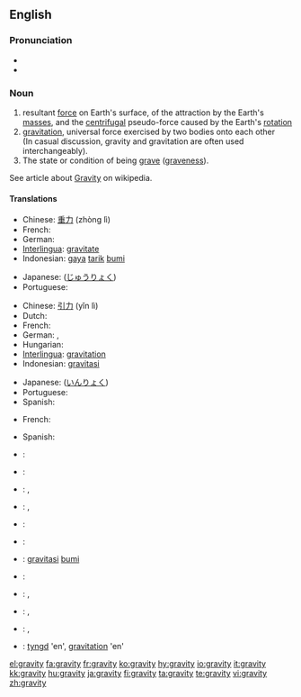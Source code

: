 ==English==
{{wikipedia}}
===Pronunciation===
*{{IPA|/ˈɡɹævɪti/}}
*{{audio|en-us-gravity.ogg|Audio (US)}}

===Noun===
{{en-noun|-}}

# resultant [[force]] on Earth's surface, of the attraction by the Earth's [[mass]]es, and the [[centrifugal]] pseudo-force caused by the Earth's [[rotation]]
# [[gravitation]], universal force exercised by two bodies onto each other<br> (In casual discussion, gravity and gravitation are often used interchangeably).
# The state or condition of being [[grave]] ([[graveness]]).
See article about [[w:Gravity|Gravity]] on wikipedia.

====Translations====
{{trans-top|resultant force on Earth's surface}}
* Chinese: [[重力]] (zhòng lì)
* French: {{t+|fr|gravité|f}}
* German: {{t+|de|Erdanziehung|f}}
* [[Interlingua]]: [[gravitate]]
* Indonesian: [[gaya]] [[tarik]] [[bumi]]
{{trans-mid}}
* Japanese: {{t+|ja|重力|tr=jūryoku|sc=Jpan}}([[じゅうりょく]])
* Portuguese: {{t+|pt|gravidade|f}}
{{trans-bottom}}

{{trans-top|gravitation, gravity force on two mass bodies}}
* Chinese: [[引力]] (yǐn lì)
* Dutch: {{t+|pt|zwaartekracht|f}}
* French: {{t+|fr|gravité|f}}
* German: {{t+|de|Schwerkraft|f}}, {{t+|de|Gravitation|f}}
* Hungarian: {{t|hu|gravitáció}}
* [[Interlingua]]: [[gravitation]]
* Indonesian: [[gravitasi]]
{{trans-mid}}
* Japanese: {{t+|ja|引力|tr=inryoku|sc=Jpan}}([[いんりょく]])
* Portuguese: {{t+|pt|gravitação|f}}
* Spanish: {{t+|es|gravedad|f}}
{{trans-bottom}}

{{trans-top|graveness, the condition or state of being grave}}
* French: {{t+|fr|gravité|f}}
{{trans-mid}}
* Spanish: {{t+|es|gravedad|f}}
{{trans-bottom}}

{{checktrans-top}}
* {{ttbc|Catalan}}: {{t|ca|gravetat|f}}
* {{ttbc|Dutch}}: {{t+|pt|zwaartekracht|f}}
* {{ttbc|Estonian}}: {{t-|et|raskusjõud}}, {{t-|et|gravitatsioon}}
* {{ttbc|Finnish}}: {{t+|fi|painovoima}}, {{t+|fi|gravitaatio}}
* {{ttbc|French}}: {{t+|fr|pesanteur|f}}
* {{ttbc|Hebrew}}: {{t+|he|משיכה|f|tr=meshiĥa|sc=Hebr}}
* {{ttbc|Indonesian}}: [[gravitasi]] [[bumi]]
{{checktrans-mid}}
* {{ttbc|Italian}}: {{t+|it|gravità|f}}
* {{ttbc|Lithuanian}}: {{t+|lt|trauka|f}}, {{t+|lt|gravitacija|f}}
* {{ttbc|Polish}}: {{t+|pl|grawitacja|f}}, {{t+|pl|ciążenie|n}}
* {{ttbc|Russian}}: {{t+|ru|тяжесть|f|tr=tyazhest'|sc=Cyrl}}, {{t+|ru|гравитация|sc=Cyrl}}
* {{ttbc|Swedish}}: [[tyngd]] 'en', [[gravitation]] 'en'
{{checktrans-bottom}}

[[el:gravity]]
[[fa:gravity]]
[[fr:gravity]]
[[ko:gravity]]
[[hy:gravity]]
[[io:gravity]]
[[it:gravity]]
[[kk:gravity]]
[[hu:gravity]]
[[ja:gravity]]
[[fi:gravity]]
[[ta:gravity]]
[[te:gravity]]
[[vi:gravity]]
[[zh:gravity]]